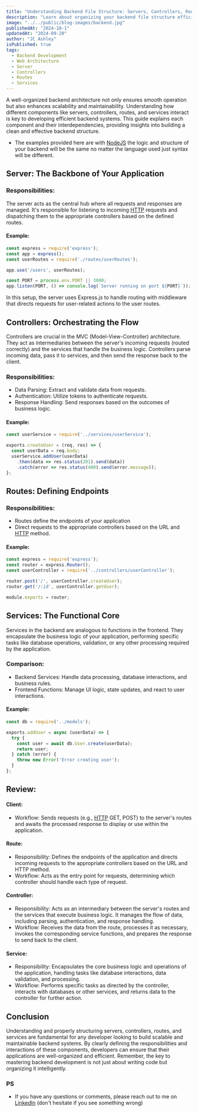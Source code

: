 ```yaml
---
title: "Understanding Backend File Structure: Servers, Controllers, Routes, and Services"
description: "Learn about organizing your backend file structure efficiently, focusing on the relationships and roles of servers, controllers, routes, and services in processing and responding to client requests."
image: "../../public/blog-images/backend.jpg"
publishedAt: "2024-10-1"
updatedAt: "2024-09-20"
author: "JC Ashley"
isPublished: true
tags: 
  - Backend Development
  - Web Architecture
  - Server
  - Controllers
  - Routes
  - Services
---
```



A well-organized backend architecture not only ensures smooth operation but also enhances scalability and maintainability. Understanding how different components like servers, controllers, routes, and services interact is key to developing efficient backend systems. This guide explains each component and their interdependencies, providing insights into building a clean and effective backend structure.

- The examples provided here are with [NodeJS](https://nodejs.org/en) the logic and structure of your backend will be the same no matter the language used just syntax will be different.

## Server: The Backbone of Your Application

### Responsibilities:
The server acts as the central hub where all requests and responses are managed. It's responsible for listening to incoming [HTTP](https://www.w3schools.com/whatis/whatis_http.asp) requests and dispatching them to the appropriate controllers based on the defined routes.

#### Example:

```javascript
const express = require('express');
const app = express();
const userRoutes = require('./routes/userRoutes');

app.use('/users', userRoutes);

const PORT = process.env.PORT || 3000;
app.listen(PORT, () => console.log(`Server running on port ${PORT}`));
```

In this setup, the server uses Express.js to handle routing with middleware that directs requests for user-related actions to the user routes.

## Controllers: Orchestrating the Flow
Controllers are crucial in the MVC (Model-View-Controller) architecture. They act as intermediaries between the server's incoming requests (routed correctly) and the services that handle the business logic. Controllers parse incoming data, pass it to services, and then send the response back to the client.

### Responsibilities:
- Data Parsing: Extract and validate data from requests.
- Authentication: Utilize tokens to authenticate requests.
- Response Handling: Send responses based on the outcomes of business logic.

#### Example:

```javascript
const userService = require('../services/userService');

exports.createUser = (req, res) => {
  const userData = req.body;
  userService.addUser(userData)
    .then(data => res.status(201).send(data))
    .catch(error => res.status(400).send(error.message));
};
```

## Routes: Defining Endpoints
### Responsibilities:

- Routes define the endpoints of your application 
- Direct requests to the appropriate controllers based on the URL and [HTTP](https://www.w3schools.com/whatis/whatis_http.asp) method.


#### Example:

```javascript
const express = require('express');
const router = express.Router();
const userController = require('../controllers/userController');

router.post('/', userController.createUser);
router.get('/:id', userController.getUser);

module.exports = router;
```
## Services: The Functional Core
Services in the backend are analogous to functions in the frontend. They encapsulate the business logic of your application, performing specific tasks like database operations, validation, or any other processing required by the application.

### Comparison:
- Backend Services: Handle data processing, database interactions, and business rules.
- Frontend Functions: Manage UI logic, state updates, and react to user interactions.
#### Example:

```javascript
const db = require('../models');

exports.addUser = async (userData) => {
  try {
    const user = await db.User.create(userData);
    return user;
  } catch (error) {
    throw new Error('Error creating user');
  }
};
```
## Review:
#### Client:

- Workflow: Sends requests (e.g., [HTTP](https://www.w3schools.com/whatis/whatis_http.asp) GET, POST) to the server's routes and awaits the processed response to display or use within the application.

#### Route:

- Responsibility: Defines the endpoints of the application and directs incoming requests to the appropriate controllers based on the URL and HTTP method.
- Workflow: Acts as the entry point for requests, determining which controller should handle each type of request.

#### Controller:

- Responsibility: Acts as an intermediary between the server's routes and the services that execute business logic. It manages the flow of data, including parsing, authentication, and response handling.
- Workflow: Receives the data from the route, processes it as necessary, invokes the corresponding service functions, and prepares the response to send back to the client.


#### Service:

- Responsibility: Encapsulates the core business logic and operations of the application, handling tasks like database interactions, data validation, and processing.
- Workflow: Performs specific tasks as directed by the controller, interacts with databases or other services, and returns data to the controller for further action.

## Conclusion
Understanding and properly structuring servers, controllers, routes, and services are fundamental for any developer looking to build scalable and maintainable backend systems. By clearly defining the responsibilities and interactions of these components, developers can ensure that their applications are well-organized and efficient. Remember, the key to mastering backend development is not just about writing code but organizing it intelligently.

### PS 
- If you have any questions or comments, please reach out to me on [LinkedIn](https://www.linkedin.com/in/jeremy-ashley-webdev/) (don't hesitate if you see something wrong)
